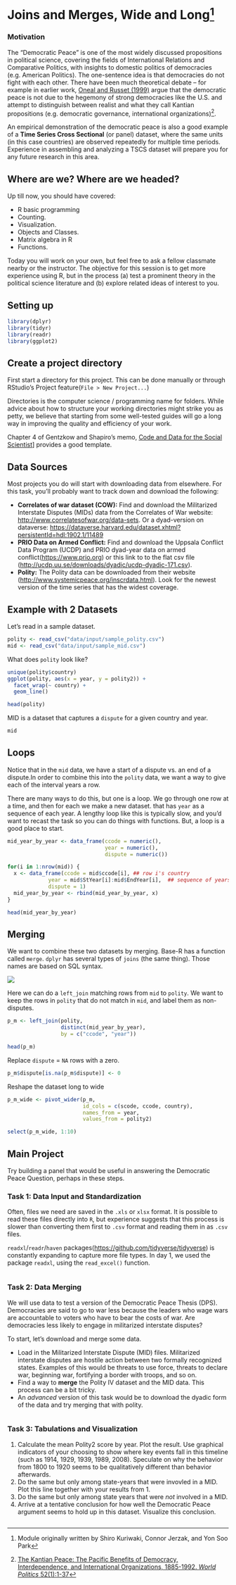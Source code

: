 
# Joins and Merges, Wide and Long^[Module originally written by Shiro Kuriwaki, Connor Jerzak, and Yon Soo Park] {#dempeace}

### Motivation {-}

The "Democratic Peace" is one of the most widely discussed propositions in political science, covering the fields of International Relations and Comparative Politics, with insights to domestic politics of democracies (e.g. American Politics). The one-sentence idea is that democracies do not fight with each other. There have been much theoretical debate -- for example in earlier work, [Oneal and Russet (1999)](https://blackboard.angelo.edu/bbcswebdav/institution/LFA/CSS/Course%20Material/SEC6302/Readings/Lesson_3/Oneal-Russett.pdf) argue that the democratic peace is not due to the hegemony of strong democracies like the U.S. and attempt to distinguish between realist and what they call Kantian propositions (e.g. democratic governance, international organizations)^[[The Kantian Peace: The Pacific Benefits of Democracy, Interdependence, and International Organizations, 1885-1992. _World Politics_ 52(1):1-37](https://blackboard.angelo.edu/bbcswebdav/institution/LFA/CSS/Course%20Material/SEC6302/Readings/Lesson_3/Oneal-Russett.pdf)]. 

An empirical demonstration of the democratic peace is also a good example of a __Time Series Cross Sectional__ (or panel) dataset, where the same units (in this case countries) are observed repeatedly for multiple time periods. Experience in assembling and analyzing a TSCS dataset will prepare you for any future research in this area.

## Where are we? Where are we headed? {-}

Up till now, you should have covered:

* R basic programming
* Counting. 
* Visualization. 
* Objects and Classes. 
* Matrix algebra in R
* Functions.

Today you will work on your own, but feel free to ask a fellow classmate nearby or the instructor. The objective for this session is to get more experience using R, but in the process (a) test a prominent theory in the political science literature and (b) explore related ideas of interest to you. 





## Setting up

```{r, message=FALSE, warning=FALSE}
library(dplyr)
library(tidyr)
library(readr)
library(ggplot2)
```



## Create a project directory

First start a directory for this project. This can be done manually or through RStudio's Project feature(`File > New Project...`)

Directories is the computer science / programming name for folders. While advice about how to structure your working directories might strike you as petty, we believe that starting from some well-tested guides will go a long way in improving the quality and efficiency of your work. 

Chapter 4 of Gentzkow and Shapiro's memo, [Code and Data for the Social Scientist](https://web.stanford.edu/~gentzkow/research/CodeAndData.pdf)] provides a good template. 




## Data Sources
Most projects you do will start with downloading data from elsewhere. For this task, you'll probably want to track down and download the following: 

* __Correlates of war dataset (COW):__ Find and download the Militarized Interstate Disputes (MIDs) data from the Correlates of War website: <http://www.correlatesofwar.org/data-sets>. Or a dyad-version on dataverse: <https://dataverse.harvard.edu/dataset.xhtml?persistentId=hdl:1902.1/11489>
* __PRIO Data on Armed Conflict:__ Find and download the Uppsala Conflict Data Program  (UCDP) and PRIO dyad-year data on armed conflict(<https://www.prio.org>) or this link to to the flat csv file (<http://ucdp.uu.se/downloads/dyadic/ucdp-dyadic-171.csv>). 
* __Polity:__ The Polity data can be downloaded from their website (<http://www.systemicpeace.org/inscrdata.html>). Look for the newest version of the time series that has the widest coverage.

## Example with 2 Datasets

Let's read in a sample dataset. 
```{r, warning = FALSE, message = FALSE}
polity <- read_csv("data/input/sample_polity.csv")
mid <- read_csv("data/input/sample_mid.csv")
```


What does `polity` look like?
```{r}
unique(polity$country)
ggplot(polity, aes(x = year, y = polity2)) +
  facet_wrap(~ country) +
  geom_line()

head(polity)
```


MID is a dataset that captures a `dispute` for a given country and year.
```{r}
mid
```


## Loops


Notice that in the `mid` data, we have a start of a dispute vs. an end of a dispute.In order to combine this into the `polity` data, we want a way to give each of the interval years a row. 

There are many ways to do this, but one is a loop. We go through one row at a time, and then for each we make a new dataset. that has `year` as a sequence of each year. A lengthy loop like this is typically slow, and you'd want to recast the task so you can do things with functions. But, a loop is a good place to start.


```{r}
mid_year_by_year <- data_frame(ccode = numeric(),
                               year = numeric(),
                               dispute = numeric())

for(i in 1:nrow(mid)) {
  x <- data_frame(ccode = mid$ccode[i], ## row i's country
             year = mid$StYear[i]:mid$EndYear[i],  ## sequence of years for dispute in row i
             dispute = 1) 
  mid_year_by_year <- rbind(mid_year_by_year, x)
}

head(mid_year_by_year)
```


## Merging
We want to combine these two datasets by merging. Base-R has a function called `merge`. `dplyr` has several types of `joins` (the same thing). Those names are based on SQL syntax.

![](images/dplyr-joins.png)

Here we can do a `left_join` matching rows from `mid` to `polity`. We want to keep the rows in `polity` that do not match in `mid`, and label them as non-disputes.
```{r}
p_m <- left_join(polity,
                 distinct(mid_year_by_year),
                 by = c("ccode", "year"))

head(p_m)
```



Replace `dispute` = `NA` rows with a zero.

```{r}
p_m$dispute[is.na(p_m$dispute)] <- 0
```

Reshape the dataset long to wide
```{r}
p_m_wide <- pivot_wider(p_m, 
                        id_cols = c(scode, ccode, country),
                        names_from = year,
                        values_from = polity2)

select(p_m_wide, 1:10)
```

## Main Project

Try building a panel that would be useful in answering the Democratic Peace Question, perhaps in these steps.

### Task 1: Data Input and Standardization {-}

Often, files we need are saved in the `.xls` or `xlsx` format. It is possible to read these files directly into `R`, but experience suggests that this process is slower than converting them first to `.csv` format and reading them in as `.csv` files. 

`readxl`/`readr`/`haven` packages(<https://github.com/tidyverse/tidyverse>) is constantly expanding to capture more file types. In day 1, we used the package `readxl`, using the `read_excel()` function.


```{r}


```


### Task 2: Data Merging {-}
We will use data to test a version of the Democratic Peace Thesis (DPS).  Democracies are said to go to war less because the leaders who wage wars are accountable to voters who have to bear the costs of war. Are democracies less likely to engage in militarized interstate disputes?

To start, let's download and merge some data. 

* Load in the Militarized Interstate Dispute (MID) files. Militarized interstate disputes are hostile action between two formally recognized states. Examples of this would be threats to use force, threats to declare war, beginning war, fortifying a border with troops, and so on. 
* Find a way to __merge__ the Polity IV dataset and the MID data. This process can be a bit tricky. 
* An _advanced_ version of this task would be to download the dyadic form of the data and try merging that with polity.

```{r}


```


### Task 3: Tabulations and Visualization {-}

1.  Calculate the mean Polity2 score by year. Plot the result. Use graphical indicators of your choosing to show where key events fall in this timeline (such as 1914, 1929, 1939, 1989, 2008). Speculate on why the behavior from 1800 to 1920 seems to be qualitatively different than behavior afterwards.
2. Do the same but only among state-years that were invovled in a MID. Plot this line together with your results from 1. 
3. Do the same but only among state years that were  _not_ involved in a MID.
4. Arrive at a tentative conclusion for how well the Democratic Peace argument seems to hold up in this dataset. Visualize this conclusion. 

```{r}



```




